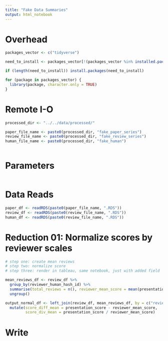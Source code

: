 ```yaml
---
title: "Fake Data Summaries"
output: html_notebook
---
```


# Overhead
```r
packages_vector <- c("tidyverse")

need_to_install <- packages_vector[!(packages_vector %in% installed.packages()[,"Package"])]

if (length(need_to_install)) install.packages(need_to_install)

for (package in packages_vector) {
  library(package, character.only = TRUE)
}

```

# Remote I-O
```r
processed_dir <- "../../data/processed/"

paper_file_name <- paste0(processed_dir, "fake_paper_series")
review_file_name <- paste0(processed_dir, "fake_review_series")
human_file_name <- paste0(processed_dir, "fake_human")



```

# Parameters
```r
```

# Data Reads
```r
paper_df <- readRDS(paste0(paper_file_name, ".RDS"))
review_df <- readRDS(paste0(review_file_name, ".RDS"))
human_df <- readRDS(paste0(review_file_name, ".RDS"))

```

# Reduction 01: Normalize scores by reviewer scales
```r
# step one: create mean reviews
# step two: normalize score
# step three: render in tableau, same notebook, just with added field

mean_reviews_df <- review_df %>%
  group_by(reviewer_human_hash_id) %>%
  summarise(total_reviews = n(), reviewer_mean_score = mean(presentation_score)) %>%
  ungroup()

output_normal_df <- left_join(review_df, mean_reviews_df, by = c("reviewer_human_hash_id")) %>%
  mutate(score_diff_mean = presentation_score - reviewer_mean_score,
         score_div_mean = presentation_score / reviewer_mean_score)

```



# Write
```r

```


